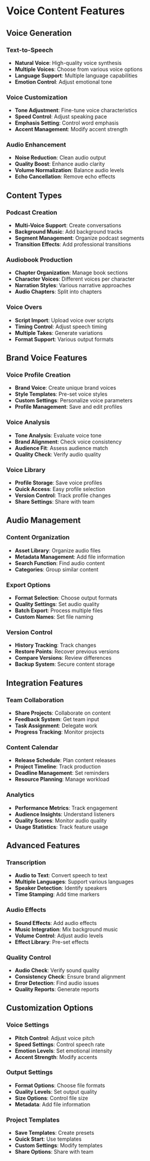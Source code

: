 # Voice Content Features

## Voice Generation

### Text-to-Speech
- **Natural Voice**: High-quality voice synthesis
- **Multiple Voices**: Choose from various voice options
- **Language Support**: Multiple language capabilities
- **Emotion Control**: Adjust emotional tone

### Voice Customization
- **Tone Adjustment**: Fine-tune voice characteristics
- **Speed Control**: Adjust speaking pace
- **Emphasis Setting**: Control word emphasis
- **Accent Management**: Modify accent strength

### Audio Enhancement
- **Noise Reduction**: Clean audio output
- **Quality Boost**: Enhance audio clarity
- **Volume Normalization**: Balance audio levels
- **Echo Cancellation**: Remove echo effects

## Content Types

### Podcast Creation
- **Multi-Voice Support**: Create conversations
- **Background Music**: Add background tracks
- **Segment Management**: Organize podcast segments
- **Transition Effects**: Add professional transitions

### Audiobook Production
- **Chapter Organization**: Manage book sections
- **Character Voices**: Different voices per character
- **Narration Styles**: Various narrative approaches
- **Audio Chapters**: Split into chapters

### Voice Overs
- **Script Import**: Upload voice over scripts
- **Timing Control**: Adjust speech timing
- **Multiple Takes**: Generate variations
- **Format Support**: Various output formats

## Brand Voice Features

### Voice Profile Creation
- **Brand Voice**: Create unique brand voices
- **Style Templates**: Pre-set voice styles
- **Custom Settings**: Personalize voice parameters
- **Profile Management**: Save and edit profiles

### Voice Analysis
- **Tone Analysis**: Evaluate voice tone
- **Brand Alignment**: Check voice consistency
- **Audience Fit**: Assess audience match
- **Quality Check**: Verify audio quality

### Voice Library
- **Profile Storage**: Save voice profiles
- **Quick Access**: Easy profile selection
- **Version Control**: Track profile changes
- **Share Settings**: Share with team

## Audio Management

### Content Organization
- **Asset Library**: Organize audio files
- **Metadata Management**: Add file information
- **Search Function**: Find audio content
- **Categories**: Group similar content

### Export Options
- **Format Selection**: Choose output formats
- **Quality Settings**: Set audio quality
- **Batch Export**: Process multiple files
- **Custom Names**: Set file naming

### Version Control
- **History Tracking**: Track changes
- **Restore Points**: Recover previous versions
- **Compare Versions**: Review differences
- **Backup System**: Secure content storage

## Integration Features

### Team Collaboration
- **Share Projects**: Collaborate on content
- **Feedback System**: Get team input
- **Task Assignment**: Delegate work
- **Progress Tracking**: Monitor projects

### Content Calendar
- **Release Schedule**: Plan content releases
- **Project Timeline**: Track production
- **Deadline Management**: Set reminders
- **Resource Planning**: Manage workload

### Analytics
- **Performance Metrics**: Track engagement
- **Audience Insights**: Understand listeners
- **Quality Scores**: Monitor audio quality
- **Usage Statistics**: Track feature usage

## Advanced Features

### Transcription
- **Audio to Text**: Convert speech to text
- **Multiple Languages**: Support various languages
- **Speaker Detection**: Identify speakers
- **Time Stamping**: Add time markers

### Audio Effects
- **Sound Effects**: Add audio effects
- **Music Integration**: Mix background music
- **Volume Control**: Adjust audio levels
- **Effect Library**: Pre-set effects

### Quality Control
- **Audio Check**: Verify sound quality
- **Consistency Check**: Ensure brand alignment
- **Error Detection**: Find audio issues
- **Quality Reports**: Generate reports

## Customization Options

### Voice Settings
- **Pitch Control**: Adjust voice pitch
- **Speed Settings**: Control speech rate
- **Emotion Levels**: Set emotional intensity
- **Accent Strength**: Modify accents

### Output Settings
- **Format Options**: Choose file formats
- **Quality Levels**: Set output quality
- **Size Options**: Control file size
- **Metadata**: Add file information

### Project Templates
- **Save Templates**: Create presets
- **Quick Start**: Use templates
- **Custom Settings**: Modify templates
- **Share Options**: Share with team